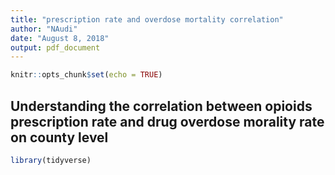 ```yaml
---
title: "prescription rate and overdose mortality correlation"
author: "NAudi"
date: "August 8, 2018"
output: pdf_document
---
```


```r
knitr::opts_chunk$set(echo = TRUE)
```

## Understanding the correlation between opioids prescription rate and drug overdose morality rate on county level

```r
library(tidyverse)



````
